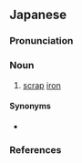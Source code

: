 ==Japanese==
{{ja-kanjitab|てつ|くず|yomi=j}}

===Pronunciation===
{{ja-pron|yomi=k|てつくず|acc=0|acc_ref=DJR,NHK|acc2=3|acc2_ref=DJR,NHK}}

===Noun===
{{ja-noun|てつくず|hhira=てつくづ}}

# [[scrap]] [[iron]]

====Synonyms====
* {{ja-r|屑鉄|くずてつ}}

===References===
<references/>